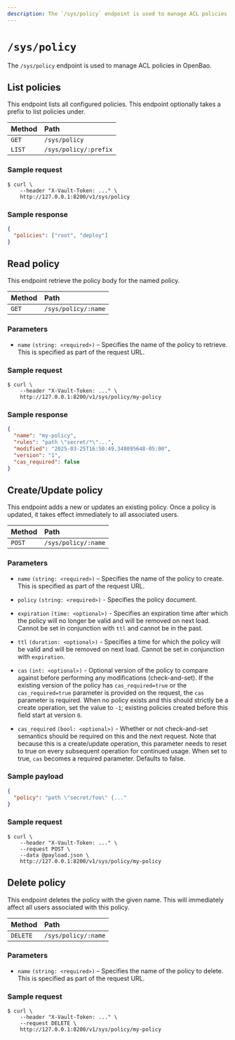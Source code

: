 ```yaml
---
description: The `/sys/policy` endpoint is used to manage ACL policies in OpenBao.
---
```


# `/sys/policy`

The `/sys/policy` endpoint is used to manage ACL policies in OpenBao.

## List policies

This endpoint lists all configured policies. This endpoint optionally takes a
prefix to list policies under.

| Method  | Path                  |
| :------ | :-------------------- |
| `GET`   | `/sys/policy`         |
| `LIST`  | `/sys/policy/:prefix` |

### Sample request

```shell-session
$ curl \
    --header "X-Vault-Token: ..." \
    http://127.0.0.1:8200/v1/sys/policy
```

### Sample response

```json
{
  "policies": ["root", "deploy"]
}
```

## Read policy

This endpoint retrieve the policy body for the named policy.

| Method | Path                |
| :----- | :------------------ |
| `GET`  | `/sys/policy/:name` |

### Parameters

- `name` `(string: <required>)` – Specifies the name of the policy to retrieve.
  This is specified as part of the request URL.

### Sample request

```shell-session
$ curl \
    --header "X-Vault-Token: ..." \
    http://127.0.0.1:8200/v1/sys/policy/my-policy
```

### Sample response

```json
{
  "name": "my-policy",
  "rules": "path \"secret/*\"...",
  "modified": "2025-03-25T16:50:49.348095648-05:00",
  "version": "1",
  "cas_required": false
}
```

## Create/Update policy

This endpoint adds a new or updates an existing policy. Once a policy is
updated, it takes effect immediately to all associated users.

| Method | Path                |
| :----- | :------------------ |
| `POST` | `/sys/policy/:name` |

### Parameters

- `name` `(string: <required>)` – Specifies the name of the policy to create.
  This is specified as part of the request URL.

- `policy` `(string: <required>)` - Specifies the policy document.

- `expiration` `(time: <optional>)` - Specifies an expiration time after which
  the policy will no longer be valid and will be removed on next load. Cannot
  be set in conjunction with `ttl` and cannot be in the past.

- `ttl` `(duration: <optional>)` - Specifies a time for which the policy will
  be valid and will be removed on next load. Cannot be set in conjunction with
  `expiration`.

- `cas` `(int: <optional>)` - Optional version of the policy to compare
  against before performing any modifications (check-and-set). If the existing
  version of the policy has `cas_required=true` or the `cas_required=true`
  parameter is provided on the request, the `cas` parameter is required. When
  no policy exists and this should strictly be a create operation, set the
  value to `-1`; existing policies created before this field start at version
  `0`.

- `cas_required` `(bool: <optional>)` - Whether or not check-and-set semantics
  should be required on this and the next request. Note that because this is
  a create/update operation, this parameter needs to reset to true on every
  subsequent operation for continued usage. When set to true, `cas` becomes
  a required parameter. Defaults to false.

### Sample payload

```json
{
  "policy": "path \"secret/foo\" {..."
}
```

### Sample request

```shell-session
$ curl \
    --header "X-Vault-Token: ..." \
    --request POST \
    --data @payload.json \
    http://127.0.0.1:8200/v1/sys/policy/my-policy
```

## Delete policy

This endpoint deletes the policy with the given name. This will immediately
affect all users associated with this policy.

| Method   | Path                |
| :------- | :------------------ |
| `DELETE` | `/sys/policy/:name` |

### Parameters

- `name` `(string: <required>)` – Specifies the name of the policy to delete.
  This is specified as part of the request URL.

### Sample request

```shell-session
$ curl \
    --header "X-Vault-Token: ..." \
    --request DELETE \
    http://127.0.0.1:8200/v1/sys/policy/my-policy
```
